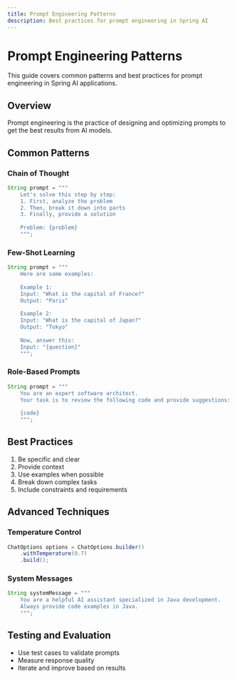 ```yaml
---
title: Prompt Engineering Patterns
description: Best practices for prompt engineering in Spring AI
---
```


# Prompt Engineering Patterns

This guide covers common patterns and best practices for prompt engineering in Spring AI applications.

## Overview

Prompt engineering is the practice of designing and optimizing prompts to get the best results from AI models.

## Common Patterns

### Chain of Thought

```java
String prompt = """
    Let's solve this step by step:
    1. First, analyze the problem
    2. Then, break it down into parts
    3. Finally, provide a solution
    
    Problem: {problem}
    """;
```

### Few-Shot Learning

```java
String prompt = """
    Here are some examples:
    
    Example 1:
    Input: "What is the capital of France?"
    Output: "Paris"
    
    Example 2:
    Input: "What is the capital of Japan?"
    Output: "Tokyo"
    
    Now, answer this:
    Input: "{question}"
    """;
```

### Role-Based Prompts

```java
String prompt = """
    You are an expert software architect. 
    Your task is to review the following code and provide suggestions:
    
    {code}
    """;
```

## Best Practices

1. Be specific and clear
2. Provide context
3. Use examples when possible
4. Break down complex tasks
5. Include constraints and requirements

## Advanced Techniques

### Temperature Control

```java
ChatOptions options = ChatOptions.builder()
    .withTemperature(0.7)
    .build();
```

### System Messages

```java
String systemMessage = """
    You are a helpful AI assistant specialized in Java development.
    Always provide code examples in Java.
    """;
```

## Testing and Evaluation

- Use test cases to validate prompts
- Measure response quality
- Iterate and improve based on results 